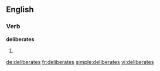 
==English==

===Verb===
'''deliberates'''

# {{en-third-person singular of|deliberate}}

[[de:deliberates]]
[[fr:deliberates]]
[[simple:deliberates]]
[[vi:deliberates]]